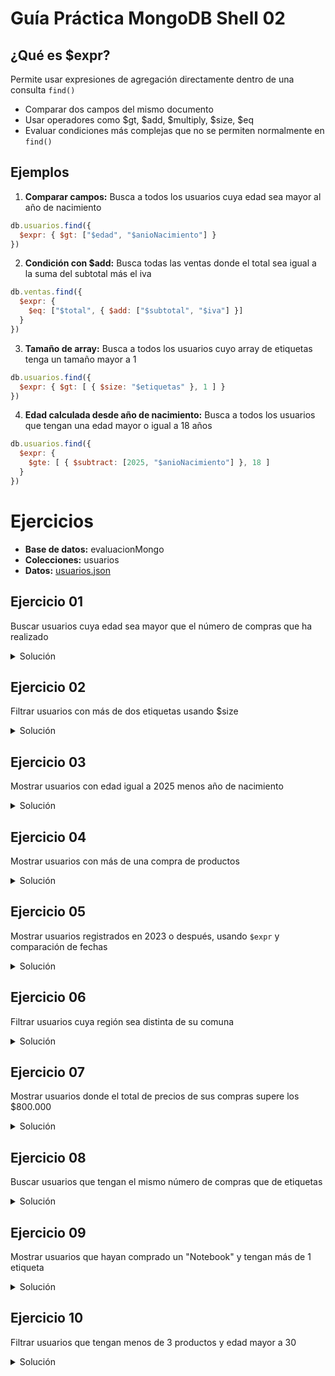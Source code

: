 # Guía Práctica MongoDB Shell 02

## ¿Qué es $expr?
Permite usar expresiones de agregación directamente dentro de una consulta `find()`

- Comparar dos campos del mismo documento
- Usar operadores como $gt, $add, $multiply, $size, $eq
- Evaluar condiciones más complejas que no se permiten normalmente en `find()`

## Ejemplos

1. **Comparar campos:** Busca a todos los usuarios cuya edad sea mayor al año de nacimiento

```js
db.usuarios.find({
  $expr: { $gt: ["$edad", "$anioNacimiento"] }
})
```

2. **Condición con $add:** Busca todas las ventas donde el total sea igual a la suma del subtotal más el iva 

```js
db.ventas.find({
  $expr: {
    $eq: ["$total", { $add: ["$subtotal", "$iva"] }]
  }
})
```

3. **Tamaño de array:** Busca a todos los usuarios cuyo array de etiquetas tenga un tamaño mayor a 1

```js
db.usuarios.find({
  $expr: { $gt: [ { $size: "$etiquetas" }, 1 ] }
})
```

4. **Edad calculada desde año de nacimiento:** Busca a todos los usuarios que tengan una edad mayor o igual a 18 años

```js
db.usuarios.find({
  $expr: {
    $gte: [ { $subtract: [2025, "$anioNacimiento"] }, 18 ]
  }
})
```

# Ejercicios
- **Base de datos:** evaluacionMongo
- **Colecciones:** usuarios
- **Datos:** [usuarios.json](/ti3v32/data/usuarios02.json)


## Ejercicio 01
Buscar usuarios cuya edad sea mayor que el número de compras que ha realizado

<details>
    <summary style={{color:'red'}}>Solución</summary>
```js
db.usuarios.find({
  $expr: { $gt: ["$edad", { $size: "$compras" }] }
})
```
</details>


## Ejercicio 02
Filtrar usuarios con más de dos etiquetas usando $size

<details>
    <summary style={{color:'red'}}>Solución</summary>
```js
db.usuarios.find({
  $expr: { $gt: [{ $size: "$etiquetas" }, 2] }
})
```
</details>

## Ejercicio 03
Mostrar usuarios con edad igual a 2025 menos año de nacimiento

<details>
    <summary style={{color:'red'}}>Solución</summary>
```js
db.usuarios.find({
  $expr: {
    $eq: [
      "$edad",
      { $subtract: [2025, { $subtract: [2025, "$edad"] }] }
    ]
  }
})
```
</details>

## Ejercicio 04
Mostrar usuarios con más de una compra de productos

<details>
    <summary style={{color:'red'}}>Solución</summary>
```js
db.usuarios.find({
  $expr: { $gt: [{ $size: "$compras" }, 1] }
})
```
</details>

## Ejercicio 05
Mostrar usuarios registrados en 2023 o después, usando `$expr` y comparación de fechas

<details>
    <summary style={{color:'red'}}>Solución</summary>
```js
db.usuarios.find({
  $expr: {
    $gte: [
      { $year: { $dateFromString: { dateString: "$fechaRegistro" } } },
      2023
    ]
  }
})
```
</details>

## Ejercicio 06
Filtrar usuarios cuya región sea distinta de su comuna

<details>
    <summary style={{color:'red'}}>Solución</summary>
```js
db.usuarios.find({
  $expr: { $ne: ["$direccion.region", "$direccion.ciudad"] }
})
```
</details>

## Ejercicio 07
Mostrar usuarios donde el total de precios de sus compras supere los \$800.000

<details>
    <summary style={{color:'red'}}>Solución</summary>
```js
db.usuarios.find({
  $expr: {
    $gt: [ { $sum: "$compras.precio" }, 800000 ]
  }
})
```
</details>

## Ejercicio 08
Buscar usuarios que tengan el mismo número de compras que de etiquetas

<details>
    <summary style={{color:'red'}}>Solución</summary>
```js
db.usuarios.find({
  $expr: {
    $eq: [ { $size: "$compras" }, { $size: "$etiquetas" } ]
  }
})
```
</details>

## Ejercicio 09
Mostrar usuarios que hayan comprado un "Notebook" y tengan más de 1 etiqueta

<details>
    <summary style={{color:'red'}}>Solución</summary>
```js
db.usuarios.find({
  "compras.producto": "Notebook",
  $expr: { $gt: [{ $size: "$etiquetas" }, 1] }
})
```
</details>

## Ejercicio 10
Filtrar usuarios que tengan menos de 3 productos y edad mayor a 30

<details>
    <summary style={{color:'red'}}>Solución</summary>
```js
db.usuarios.find({
  $expr: { $lt: [{ $size: "$compras" }, 3] },
  "edad": { $gt: 30 }
})
```
</details>